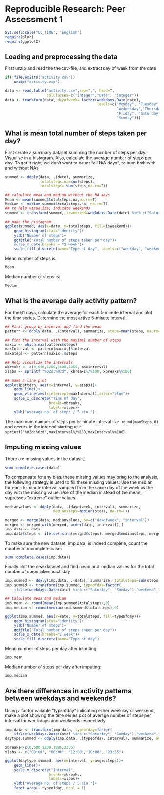 # Reproducible Research: Peer Assessment 1

```r
Sys.setlocale("LC_TIME", "English")
require(plyr)
require(ggplot2)
```

## Loading and preprocessing the data
First unzip and read the the csv-file, and extract day of week from the date

```r
if(!file.exists("activity.csv"))
    unzip("activity.zip")

data <- read.table("activity.csv",sep=",", head=T, 
                   colClasses=c("integer","Date", "integer"))
data <- transform(data, dayofweek= factor(weekdays.Date(date),
                                          levels=c("Monday", "Tuesday", 
                                                   "Wednesday","Thursday",
                                                   "Friday", "Saturday",
                                                   "Sunday")))
```

## What is mean total number of steps taken per day?
First create a summary dataset summing the number of steps per day. Visualize 
in a histogram. Also, calculate the average number of steps per day. To get it
right, we don't want to count "all N/A days", so sum both with and without NAs

```r
summed <- ddply(data, .(date), summarize,
                totalsteps.na=sum(steps),
                totalsteps= sum(steps,na.rm=T))

## calculate mean and median without the NA days
Mean <- mean(summed$totalsteps.na,na.rm=T)
Median <- median(summed$totalsteps.na, na.rm=T)
## to help visualize, indicate weekends
summed <- transform(summed, isweekend=weekdays.Date(date) %in% c("Saturday", "Sunday"))

## make the histogram
ggplot(summed, aes(x=date, y=totalsteps, fill=isweekend))+
    geom_histogram(stat="identity")+
    ylab("Number of steps")+
    ggtitle("Total number of steps taken per day")+
    scale_x_date(breaks = "2 week")+
    scale_fill_discrete(name="Type of day", labels=c("weekday", "weekend"))
```

Mean number of steps is:
```r
Mean
```
Median number of steps is:
```r
Median
```

## What is the average daily activity pattern?
For the 61 days, calculate the average for each 5-minute interval and plot the
time series. Determine the most active 5-minute interval.

```r
## First group by interval and find the mean
pattern <- ddply(data, .(interval), summarize, steps=mean(steps, na.rm=T))

## find the interval with the maximal number of steps
maxix <- which.max(pattern$steps)
maxInterval <- pattern[maxix,]$interval
maxSteps <- pattern[maxix,]$steps

## Help visualize the intervals 
xbreaks <- c(0,600,1200,1800,2355, maxInterval)
xlabs <- sprintf("%02d:%02d", xbreaks%/%100, xbreaks%%100)

## make a line plot
ggplot(pattern, aes(x=interval, y=steps))+
    geom_line()+
    geom_vline(aes(xintercept=maxInterval),color="blue")+
    scale_x_discrete("Time of day", 
                    breaks=xbreaks, 
                    labels=xlabs)+
    ylab("Average no. of steps / 5 min.")

```

The maximum number of steps per 5-minute interval is `r round(maxSteps,0)` 
and occurs in the interval starting at `r sprintf("%02d:%02d",maxInterval%/%100,maxInterval%%100)`. 

## Imputing missing values
There are missing values in the dataset.
```r
sum(!complete.cases(data))
```

To compensate for any bias, these missing values may bring to the analysis, the 
following strategy is used to fill these missing values:
Use the median for each 5-minute interval sampled from the same day of the week as
the day with the missing value. Use of the median in stead of the mean, supresses 
"extreme" outlier values.

```r
medianvalues <- ddply(data, .(dayofweek, interval), summarize, 
                      mediansteps=median(steps, na.rm=T))

merged <- merge(data, medianvalues, by=c("dayofweek", "interval"))
merged <- merged[with(merged, order(date, interval)),]
imp.data <- data
imp.data$steps <- ifelse(is.na(merged$steps), merged$mediansteps, merged$steps)
```

To make sure the new dataset, imp.data, is indeed complete, count the number of
incomplete cases

```r
sum(!complete.cases(imp.data))
```

Finally plot the new dataset and find mean and median values for the total number
of steps taken each day

```r
imp.summed <- ddply(imp.data, .(date), summarize, totalsteps=sum(steps))
imp.summed <- transform(imp.summed, typeofday=factor(
    ifelse(weekdays.Date(date) %in% c("Saturday", "Sunday"),"weekend","weekday")))

## Calculate mean and median
imp.mean <- round(mean(imp.summed$totalsteps),0)
imp.median <- round(median(imp.summed$totalsteps),0)

ggplot(imp.summed, aes(x=date, y=totalsteps, fill=typeofday))+
    geom_histogram(stat="identity")+
    ylab("Number of steps")+
    ggtitle("Total number of steps taken per day")+
    scale_x_date(breaks="2 week")+
    scale_fill_discrete(name="Type of day")

```

Mean number of steps per day after imputing: 
```r
imp.mean
```  
Median number of steps per day after imputing: 
```r
imp.median
```

## Are there differences in activity patterns between weekdays and weekends?
Using a factor variable "typeofday" indicating either weekday or weekend,
make a plot showing the time series plot of average number of steps per interval
for week days and weekends respectively

```r
imp.data <- transform(imp.data, typeofday=factor(
    ifelse(weekdays.Date(date) %in% c("Saturday", "Sunday"),"weekend","weekday")))
daytype.summed <- ddply(imp.data, .(typeofday, interval), summarize, avgnosteps=mean(steps))

xbreaks<-c(0,600,1200,1800,2355)
xlabs <- c("00:00", "06:00", "12:00","18:00", "23:55")

ggplot(daytype.summed, aes(x=interval, y=avgnosteps))+
    geom_line()+
    scale_x_discrete("Interval", 
                    breaks=xbreaks, 
                    labels=xlabs)+
    ylab("Average no. of steps / 5 min.")+
    facet_wrap(~ typeofday, ncol = 1)



```
